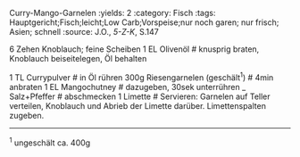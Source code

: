 Curry-Mango-Garnelen
:yields: 2
:category: Fisch
:tags: Hauptgericht;Fisch;leicht;Low Carb;Vorspeise;nur noch garen; nur frisch; Asien; schnell
:source: J.O., _5-Z-K_, S.147

6 Zehen Knoblauch; feine Scheiben
1 EL Olivenöl
# knusprig braten, Knoblauch beiseitelegen, Öl behalten

1 TL Currypulver
# in Öl rühren
300g Riesengarnelen (geschält^1^)
# 4min anbraten
1 EL Mangochutney
# dazugeben, 30sek unterrühren
_ Salz+Pfeffer
# abschmecken
1 Limette
# Servieren:
  Garnelen auf Teller verteilen, Knoblauch und Abrieb der Limette darüber.
  Limettenspalten zugeben.

---
^1^ ungeschält ca. 400g
